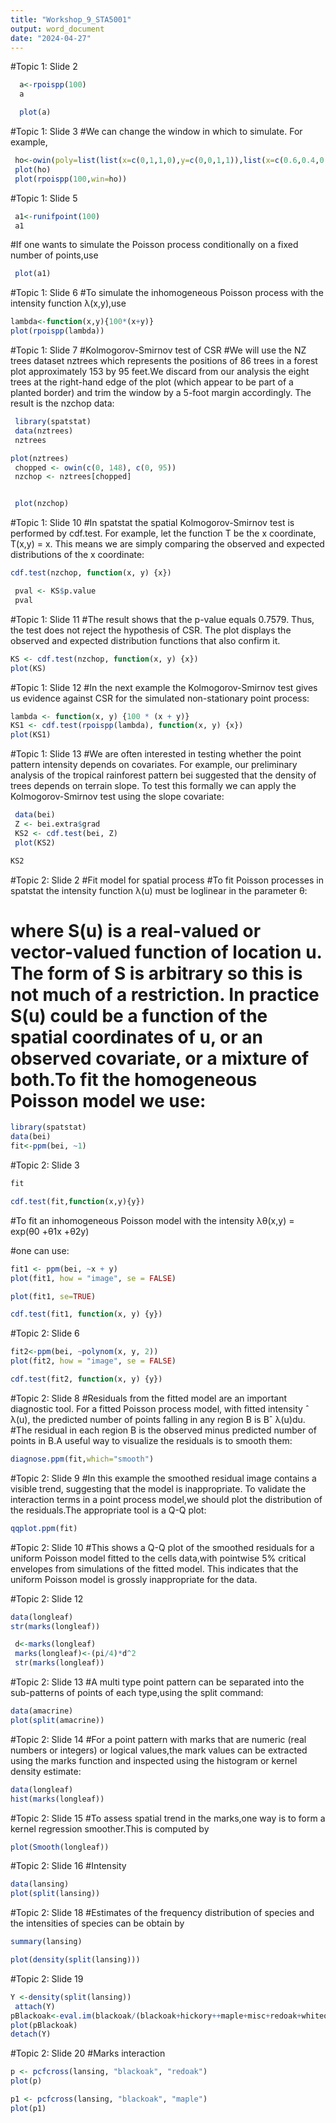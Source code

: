 ---
title: "Workshop_9_STA5001"
output: word_document
date: "2024-04-27"
---

#Topic 1: Slide 2
```{r}
  a<-rpoispp(100)
  a

```

```{r}

  plot(a)

```



#Topic 1: Slide 3
#We can change the window in which to simulate. For example,

```{r}
 ho<-owin(poly=list(list(x=c(0,1,1,0),y=c(0,0,1,1)),list(x=c(0.6,0.4,0.4,0.6),y=c(0.2,0.2,0.4,0.4))))
 plot(ho)
 plot(rpoispp(100,win=ho))

```



#Topic 1: Slide 5
```{r}
 a1<-runifpoint(100)
 a1

```
#If one wants to simulate the Poisson process conditionally on a fixed number of points,use
```{r}

 plot(a1)
```


#Topic 1: Slide 6
#To simulate the inhomogeneous Poisson process with the intensity function λ(x,y),use
```{r}
lambda<-function(x,y){100*(x+y)}
plot(rpoispp(lambda))
```



#Topic 1: Slide 7
#Kolmogorov-Smirnov test of CSR
#We will use the NZ trees dataset nztrees which represents the positions of 86 trees in a forest plot approximately 153 by 95 feet.We discard from our analysis the eight trees at the right-hand edge of the plot (which appear to be part of a planted border) and trim the window by a 5-foot margin accordingly. The result is the nzchop data:

```{r}
 library(spatstat)
 data(nztrees)
 nztrees


```

```{r}
plot(nztrees)
 chopped <- owin(c(0, 148), c(0, 95))
 nzchop <- nztrees[chopped]



```

```{r}
 plot(nzchop)

```

#Topic 1: Slide 10
#In spatstat the spatial Kolmogorov-Smirnov test is performed by cdf.test. For example, let the function T be the x coordinate, T(x,y) = x. This means we are simply comparing the observed and expected distributions of the x coordinate:


```{r}
cdf.test(nzchop, function(x, y) {x})

```


```{r}

 pval <- KS$p.value
 pval

```

#Topic 1: Slide 11
#The result shows that the p-value equals 0.7579. Thus, the test does not reject the hypothesis of CSR. The plot displays the observed and expected distribution functions that also confirm it.
```{r}

KS <- cdf.test(nzchop, function(x, y) {x})
plot(KS)

```


#Topic 1: Slide 12
#In the next example the Kolmogorov-Smirnov test gives us evidence against CSR for the simulated non-stationary point process:
```{r}
lambda <- function(x, y) {100 * (x + y)}
KS1 <- cdf.test(rpoispp(lambda), function(x, y) {x})
plot(KS1)
```



#Topic 1: Slide 13
#We are often interested in testing whether the point pattern intensity depends on covariates. For example, our preliminary analysis of the tropical rainforest pattern bei suggested that the density of trees depends on terrain slope. To test this formally we can apply the Kolmogorov-Smirnov test using the slope covariate:

```{r}
 data(bei)
 Z <- bei.extra$grad
 KS2 <- cdf.test(bei, Z)
 plot(KS2)
```

```{r}
KS2
```

#Topic 2: Slide 2
#Fit model for spatial process
#To fit Poisson processes in spatstat the intensity function λ(u) must be loglinear in the parameter θ:


# where S(u) is a real-valued or vector-valued function of location u. The form of S is arbitrary so this is not much of a restriction. In practice S(u) could be a function of the spatial coordinates of u, or an observed covariate, or a mixture of both.To fit the homogeneous Poisson model we use:



```{r}
library(spatstat)
data(bei)
fit<-ppm(bei, ~1)

```

#Topic 2: Slide 3

```{r}
fit

```

```{r}
cdf.test(fit,function(x,y){y})

```

#To fit an inhomogeneous Poisson model with the intensity λθ(x,y) = exp(θ0 +θ1x +θ2y)

#one can use:

```{r}
fit1 <- ppm(bei, ~x + y)
plot(fit1, how = "image", se = FALSE)


```


```{r}

plot(fit1, se=TRUE)


```




```{r}

cdf.test(fit1, function(x, y) {y})

```






#Topic 2: Slide 6

```{r}
fit2<-ppm(bei, ~polynom(x, y, 2))
plot(fit2, how = "image", se = FALSE)


```


```{r}
cdf.test(fit2, function(x, y) {y})

```



#Topic 2: Slide 8
#Residuals from the fitted model are an important diagnostic tool. For a fitted Poisson process model, with fitted intensity ˆ λ(u), the predicted number of points falling in any region B is Bˆ λ(u)du.
#The residual in each region B is the observed minus predicted number of points in B.A useful way to visualize the residuals is to smooth them:

```{r}
diagnose.ppm(fit,which="smooth")

```


#Topic 2: Slide 9
#In this example the smoothed residual image contains a visible trend, suggesting that the model is inappropriate. To validate the interaction terms in a point process model,we should plot the distribution of the residuals.The appropriate tool is a Q-Q plot:
```{r}
qqplot.ppm(fit)

```

#Topic 2: Slide 10
#This shows a Q-Q plot of the smoothed residuals for a uniform Poisson model fitted to the cells data,with pointwise 5% critical envelopes from simulations of the fitted model. This indicates that the uniform Poisson model is grossly inappropriate for the data.




#Topic 2: Slide 12
```{r}
data(longleaf)
str(marks(longleaf))

```


```{r}
 d<-marks(longleaf)
 marks(longleaf)<-(pi/4)*d^2
 str(marks(longleaf))

```



#Topic 2: Slide 13
#A multi type point pattern can be separated into the sub-patterns of points of each type,using the split command:

```{r}
data(amacrine)
plot(split(amacrine))
```


#Topic 2: Slide 14
#For a point pattern with marks that are numeric (real numbers or integers) or logical values,the mark values can be extracted using the marks function and inspected using the histogram or kernel density estimate:


```{r}
data(longleaf)
hist(marks(longleaf))
```

#Topic 2: Slide 15
#To assess spatial trend in the marks,one way is to form a kernel regression smoother.This is computed by
```{r}
plot(Smooth(longleaf))
```

#Topic 2: Slide 16
#Intensity
```{r}
data(lansing)
plot(split(lansing))
```

#Topic 2: Slide 18
#Estimates of the frequency distribution of species and the intensities of species can be obtain by
```{r}
summary(lansing)

```
```{r}

plot(density(split(lansing)))
```

#Topic 2: Slide 19

```{r}

Y <-density(split(lansing))
 attach(Y)
pBlackoak<-eval.im(blackoak/(blackoak+hickory++maple+misc+redoak+whiteoak))
plot(pBlackoak)
detach(Y)
```



#Topic 2: Slide 20 
#Marks interaction
```{r}
p <- pcfcross(lansing, "blackoak", "redoak")
plot(p)
```

```{r}

p1 <- pcfcross(lansing, "blackoak", "maple")
plot(p1)


```




